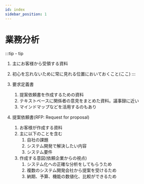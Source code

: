 ```yaml
---
id: index
sidebar_position: 1
---
```

# 業務分析

:::tip - tip
1. 主にお客様から受領する資料
1. 初心を忘れないために常に見れる位置においておくこと(ここ)
:::

1. 要求定義書
    1. 提案依頼書を作成するための資料
    1. テキストベースに関係者の意見をまとめた資料。議事録に近い
    1. マインドマップなどを活用するのもあり
1. 提案依頼書(RFP: Request for proposal)
    1. お客様が作成する資料
    1. 主に以下のことを含む
        1. 自社の課題
        1. システム開発で解決したい内容
        1. システム要件
    1. 作成する意図(依頼企業からの視点)
        1. システム化への正確な分析をしてもらうため
        1. 複数のシステム開発会社から提案を受けるため
        1. 納期、予算、機能の数値化、比較ができるため
